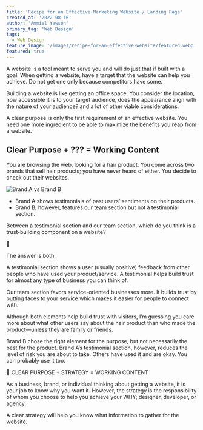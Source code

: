 ```yaml
---
title: 'Recipe for an Effective Marketing Website / Landing Page'
created_at: '2022-08-16'
author: 'Ammiel Yawson'
primary_tag: 'Web Design'
tags:
  - Web Design
feature_image: '/images/recipe-for-an-effective-website/featured.webp'
featured: true
---
```


A website is a tool meant to serve you and will do just that if built with a goal. When getting a website, have a target that the website can help you achieve. Do not get one only because competitors have some.

Building a website is like getting an office space. You consider the location, how accessible it is to your target audience, does the appearance align with the nature of your audience? and a lot of other viable considerations.

A clear purpose is only the first requirement of an effective website. You need one more ingredient to be able to maximize the benefits you reap from a website.

## Clear Purpose + ??? = Working Content

You are browsing the web, looking for a hair product. You come across two brands that sell hair products; you have never heard of either. You decide to check out their websites.

![Brand A vs Brand B](/images/recipe-for-an-effective-website/brands.png)

- Brand A shows testimonials of past users' sentiments on their products.
- Brand B, however, features our team section but not a testimonial section.

Between a testimonial section and our team section, which do you think is a trust-building component on a website?

👀

The answer is both.

A testimonial section shows a user (usually positive) feedback from other people who have used your product/service. A testimonial helps build trust for almost any type of business you can think of.

Our team section favors service-oriented businesses more. It builds trust by putting faces to your service which makes it easier for people to connect with.

Although both elements help build trust with visitors, I’m guessing you care more about what other users say about the hair product than who made the product—unless they are family or friends.

Brand B chose the right element for the purpose, but not necessarily the best for the product. Brand A’s testimonial section, however, reduces the level of risk you are about to take. Others have used it and are okay. You can probably use it too.

💭 CLEAR PURPOSE + STRATEGY = WORKING CONTENT

As a business, brand, or individual thinking about getting a website, it is your job to know why you want it. However, the strategy is the responsibility of whom you choose to help you achieve your WHY; designer, developer, or agency.

A clear strategy will help you know what information to gather for the website.
